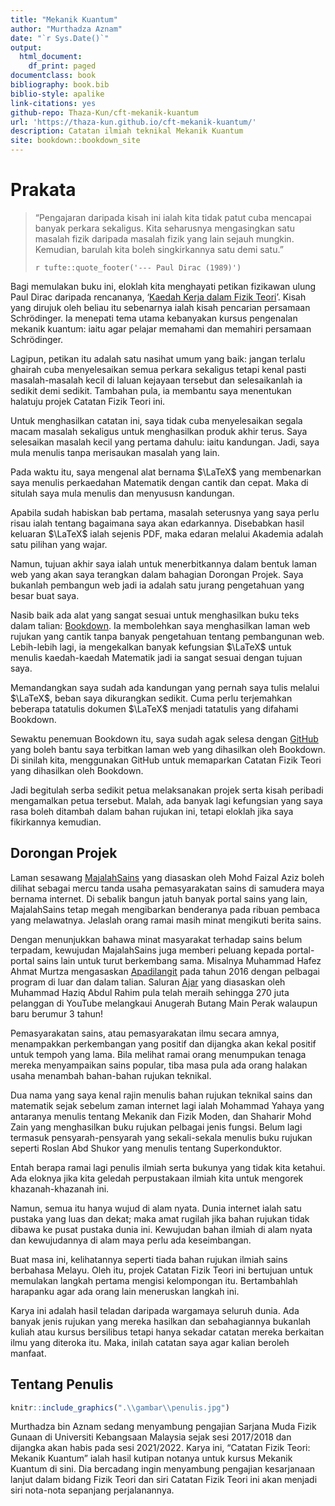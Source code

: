 ```yaml
--- 
title: "Mekanik Kuantum"
author: "Murthadza Aznam"
date: "`r Sys.Date()`"
output:
  html_document:
    df_print: paged
documentclass: book
bibliography: book.bib
biblio-style: apalike
link-citations: yes
github-repo: Thaza-Kun/cft-mekanik-kuantum
url: 'https://thaza-kun.github.io/cft-mekanik-kuantum/'
description: Catatan ilmiah teknikal Mekanik Kuantum
site: bookdown::bookdown_site
---
```


# Prakata {-}

> "Pengajaran daripada kisah ini ialah kita tidak patut cuba mencapai banyak perkara sekaligus. Kita seharusnya mengasingkan satu masalah fizik daripada masalah fizik yang lain sejauh mungkin. Kemudian, barulah kita boleh singkirkannya satu demi satu."
>
>`r tufte::quote_footer('--- Paul Dirac (1989)')`

Bagi memulakan buku ini, eloklah kita menghayati petikan fizikawan ulung Paul Dirac daripada rencananya, '[Kaedah Kerja dalam Fizik Teori](https://fizikkini.com/kaedah-kerja-dalam-fizik-teori-bahagian-i/)'. Kisah yang dirujuk oleh beliau itu sebenarnya ialah kisah pencarian persamaan Schr&ouml;dinger. Ia menepati tema utama kebanyakan kursus pengenalan mekanik kuantum: iaitu agar pelajar memahami dan memahiri persamaan Schr&ouml;dinger.

Lagipun, petikan itu adalah satu nasihat umum yang baik: jangan terlalu ghairah cuba menyelesaikan semua perkara sekaligus tetapi kenal pasti masalah-masalah kecil di laluan kejayaan tersebut dan selesaikanlah ia sedikit demi sedikit. Tambahan pula, ia membantu saya menentukan halatuju projek Catatan Fizik Teori ini.

Untuk menghasilkan catatan ini, saya tidak cuba menyelesaikan segala macam masalah sekaligus untuk menghasilkan produk akhir terus. Saya selesaikan masalah kecil yang pertama dahulu: iaitu kandungan. Jadi, saya mula menulis tanpa merisaukan masalah yang lain.

Pada waktu itu, saya mengenal alat bernama $\LaTeX$ yang membenarkan saya menulis perkaedahan Matematik dengan cantik dan cepat. Maka di situlah saya mula menulis dan menyususn kandungan.

Apabila sudah habiskan bab pertama, masalah seterusnya yang saya perlu risau ialah tentang bagaimana saya akan edarkannya. Disebabkan hasil keluaran $\LaTeX$ ialah sejenis PDF, maka edaran melalui Akademia adalah satu pilihan yang wajar.

Namun, tujuan akhir saya ialah untuk menerbitkannya dalam bentuk laman web yang akan saya terangkan dalam bahagian Dorongan Projek. Saya bukanlah pembangun web jadi ia adalah satu jurang pengetahuan yang besar buat saya.

Nasib baik ada alat yang sangat sesuai untuk menghasilkan buku teks dalam talian: [Bookdown](www.bookdown.org). Ia membolehkan saya menghasilkan laman web rujukan yang cantik tanpa banyak pengetahuan tentang pembangunan web. Lebih-lebih lagi, ia mengekalkan banyak kefungsian $\LaTeX$ untuk menulis kaedah-kaedah Matematik jadi ia sangat sesuai dengan tujuan saya.

Memandangkan saya sudah ada kandungan yang pernah saya tulis melalui $\LaTeX$, beban saya dikurangkan sedikit. Cuma perlu terjemahkan beberapa tatatulis dokumen $\LaTeX$ menjadi tatatulis yang difahami Bookdown.

Sewaktu penemuan Bookdown itu, saya sudah agak selesa dengan [GitHub](www.github.com) yang boleh bantu saya terbitkan laman web yang dihasilkan oleh Bookdown. Di sinilah kita, menggunakan GitHub untuk memaparkan Catatan Fizik Teori yang dihasilkan oleh Bookdown.

Jadi begitulah serba sedikit petua melaksanakan projek serta kisah peribadi mengamalkan petua tersebut. Malah, ada banyak lagi kefungsian yang saya rasa boleh ditambah dalam bahan rujukan ini, tetapi eloklah jika saya fikirkannya kemudian.

## Dorongan Projek {-}

Laman sesawang [MajalahSains](www.majalahsains.com) yang diasaskan oleh Mohd Faizal Aziz boleh dilihat sebagai mercu tanda usaha pemasyarakatan sains di samudera maya bernama internet. Di sebalik bangun jatuh banyak portal sains yang lain, MajalahSains tetap megah mengibarkan benderanya pada ribuan pembaca yang melawatnya. Jelaslah orang ramai masih minat mengikuti berita sains.

Dengan menunjukkan bahawa minat masyarakat terhadap sains belum terpadam, kewujudan MajalahSains juga memberi peluang kepada portal-portal sains lain untuk turut berkembang sama. Misalnya Muhammad Hafez Ahmat Murtza mengasaskan [Apadilangit](https://apadilangit.com/) pada tahun 2016 dengan pelbagai program di luar dan dalam talian. Saluran [Ajar](https://www.youtube.com/c/AjarMalaysia) yang diasaskan oleh Muhammad Haziq Abdul Rahim pula telah meraih sehingga 270 juta pelanggan di YouTube melangkaui Anugerah Butang Main Perak walaupun baru berumur 3 tahun!

Pemasyarakatan sains, atau pemasyarakatan ilmu secara amnya, menampakkan perkembangan yang positif dan dijangka akan kekal positif untuk tempoh yang lama. Bila melihat ramai orang menumpukan tenaga mereka menyampaikan sains popular, tiba masa pula ada orang halakan usaha menambah bahan-bahan rujukan teknikal.

Dua nama yang saya kenal rajin menulis bahan rujukan teknikal sains dan matematik sejak sebelum zaman internet lagi ialah Mohammad Yahaya yang antaranya menulis tentang Mekanik dan Fizik Moden, dan Shaharir Mohd Zain yang menghasilkan buku rujukan pelbagai jenis fungsi. Belum lagi termasuk pensyarah-pensyarah yang sekali-sekala menulis buku rujukan seperti Roslan Abd Shukor yang menulis tentang Superkonduktor.

Entah berapa ramai lagi penulis ilmiah serta bukunya yang tidak kita ketahui. Ada eloknya jika kita geledah perpustakaan ilmiah kita untuk mengorek khazanah-khazanah ini.

Namun, semua itu hanya wujud di alam nyata. Dunia internet ialah satu pustaka yang luas dan dekat; maka amat rugilah jika bahan rujukan tidak dibawa ke pusat pustaka dunia ini. Kewujudan bahan ilmiah di alam nyata dan kewujudannya di alam maya perlu ada keseimbangan.

Buat masa ini, kelihatannya seperti tiada bahan rujukan ilmiah sains berbahasa Melayu. Oleh itu, projek Catatan Fizik Teori ini bertujuan untuk memulakan langkah pertama mengisi kelompongan itu. Bertambahlah harapanku agar ada orang lain meneruskan langkah ini.

Karya ini adalah hasil teladan daripada wargamaya seluruh dunia. Ada banyak jenis rujukan yang mereka hasilkan dan sebahagiannya bukanlah kuliah atau kursus bersilibus tetapi hanya sekadar catatan mereka berkaitan ilmu yang diteroka itu. Maka, inilah catatan saya agar kalian beroleh manfaat.

## Tentang Penulis {-}

```r
knitr::include_graphics(".\\gambar\\penulis.jpg")
```

Murthadza bin Aznam sedang menyambung pengajian Sarjana Muda Fizik Gunaan di Universiti Kebangsaan Malaysia sejak sesi 2017/2018 dan dijangka akan habis pada sesi 2021/2022. Karya ini, "Catatan Fizik Teori: Mekanik Kuantum" ialah hasil kutipan notanya untuk kursus Mekanik Kuantum di sini. Dia bercadang ingin menyambung pengajian kesarjanaan lanjut dalam bidang Fizik Teori dan siri Catatan Fizik Teori ini akan menjadi siri nota-nota sepanjang perjalanannya.